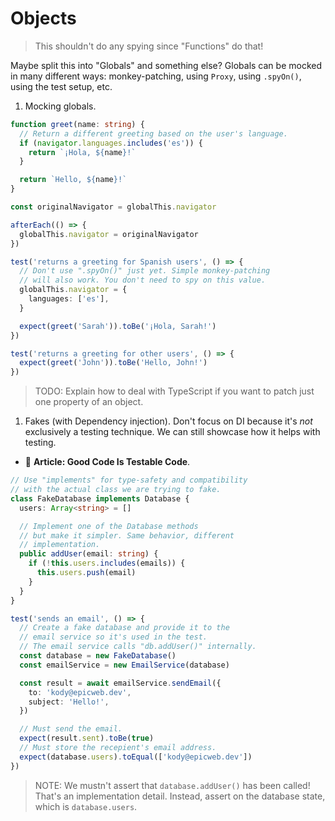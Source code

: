 # Objects

> This shouldn't do any spying since "Functions" do that!

Maybe split this into "Globals" and something else? Globals can be mocked in many different ways: monkey-patching, using `Proxy`, using `.spyOn()`, using the test setup, etc.

1. Mocking globals.

```ts
function greet(name: string) {
  // Return a different greeting based on the user's language.
  if (navigator.languages.includes('es')) {
    return `¡Hola, ${name}!`
  }

  return `Hello, ${name}!`
}

const originalNavigator = globalThis.navigator

afterEach(() => {
  globalThis.navigator = originalNavigator
})

test('returns a greeting for Spanish users', () => {
  // Don't use ".spyOn()" just yet. Simple monkey-patching
  // will also work. You don't need to spy on this value.
  globalThis.navigator = {
    languages: ['es'],
  }

  expect(greet('Sarah')).toBe('¡Hola, Sarah!')
})

test('returns a greeting for other users', () => {
  expect(greet('John')).toBe('Hello, John!')
})
```

> TODO: Explain how to deal with TypeScript if you want to patch just one property of an object.

1. Fakes (with Dependency injection). Don't focus on DI because it's _not_ exclusively a testing technique. We can still showcase how it helps with testing.

- 📜 **Article: Good Code Is Testable Code**.

```ts
// Use "implements" for type-safety and compatibility
// with the actual class we are trying to fake.
class FakeDatabase implements Database {
  users: Array<string> = []

  // Implement one of the Database methods
  // but make it simpler. Same behavior, different
  // implementation.
  public addUser(email: string) {
    if (!this.users.includes(emails)) {
      this.users.push(email)
    }
  }
}

test('sends an email', () => {
  // Create a fake database and provide it to the
  // email service so it's used in the test.
  // The email service calls "db.addUser()" internally.
  const database = new FakeDatabase()
  const emailService = new EmailService(database)

  const result = await emailService.sendEmail({
    to: 'kody@epicweb.dev',
    subject: 'Hello!',
  })

  // Must send the email.
  expect(result.sent).toBe(true)
  // Must store the recepient's email address.
  expect(database.users).toEqual(['kody@epicweb.dev'])
})
```

> NOTE: We mustn't assert that `database.addUser()` has been called! That's an implementation detail. Instead, assert on the database state, which is `database.users`.
